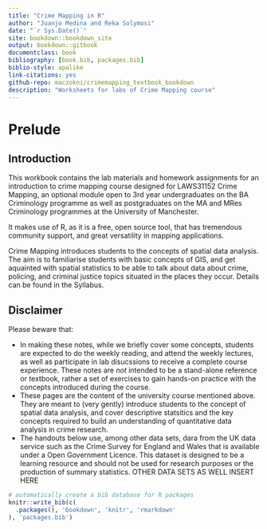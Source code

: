 ```yaml
--- 
title: "Crime Mapping in R"
author: "Juanjo Medina and Reka Solymosi"
date: "`r Sys.Date()`"
site: bookdown::bookdown_site
output: bookdown::gitbook
documentclass: book
bibliography: [book.bib, packages.bib]
biblio-style: apalike
link-citations: yes
github-repo: maczokni/crimemapping_textbook_bookdown
description: "Worksheets for labs of Crime Mapping course"
---
```

# Prelude  {-}

## Introduction 

This workbook contains the lab materials and homework assignments for an introduction to crime mapping course designed for LAWS31152 Crime Mapping, an optional module open to 3rd year undergraduates on the BA Criminology programme as well as postgraduates on the MA and MRes Criminology programmes at the University of Manchester. 

It makes use of R, as it is a free, open source tool, that has tremendous community support, and great versatility in mapping applications.


Crime Mapping introduces students to the concepts of spatial data analysis. The aim is to familiarise students with basic concepts of GIS, and get aquainted with spatial statistics to be able to talk about data about crime, policing, and criminal justice topics situated in the places they occur. Details can be found in the Syllabus.


## Disclaimer 

Please beware that:

- In making these notes, while we briefly cover some concepts, students are expected to do the weekly reading, and attend the weekly lectures, as well as participate in lab disucssions to receive a complete course experience. These notes are *not* intended to be a stand-alone reference or textbook, rather a set of exercises to gain hands-on practice with the concepts introduced during the course.
- These pages are the content of the university course mentioned above. They are meant to (very gently) introduce students to the concept of spatial data analysis, and cover descriptive statsitics and the key concepts required to build an understanding of quantitative data analysis in crime research. 
- The handouts below use, among other data sets, dara from the UK data service such as the Crime Survey for England and Wales that is available under a Open Government Licence. This dataset is designed to be a learning resource and should not be used for research purposes or the production of summary statistics. OTHER DATA SETS AS WELL INSERT HERE


```r
# automatically create a bib database for R packages
knitr::write_bib(c(
  .packages(), 'bookdown', 'knitr', 'rmarkdown'
), 'packages.bib')
```
